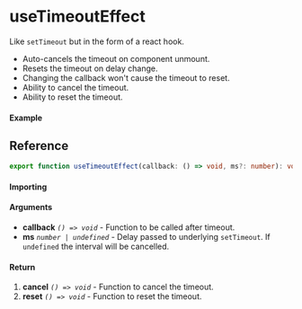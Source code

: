 
<Meta title="Lifecycle/useTimeoutEffect" component={Example} />

# useTimeoutEffect

Like `setTimeout` but in the form of a react hook.

- Auto-cancels the timeout on component unmount.
- Resets the timeout on delay change.
- Changing the callback won't cause the timeout to reset.
- Ability to cancel the timeout.
- Ability to reset the timeout.

#### Example

<Canvas>
  <Story story={Example} inline />
</Canvas>

## Reference

```ts
export function useTimeoutEffect(callback: () => void, ms?: number): void;
```

#### Importing

<ImportPath />

#### Arguments

- **callback** _`() => void`_ - Function to be called after timeout.
- **ms** _`number | undefined`_ - Delay passed to underlying `setTimeout`. If `undefined` the interval will be cancelled.

#### Return

1. **cancel** _`() => void`_ - Function to cancel the timeout.
2. **reset** _`() => void`_ - Function to reset the timeout.
